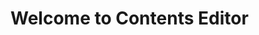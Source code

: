 
<Meta title='ContentsEditor/Introduction' />

<style>{`
  .subheading {
    --mediumdark: '#999999';
    font-weight: 900;
    font-size: 13px;
    color: #999;
    letter-spacing: 6px;
    line-height: 24px;
    text-transform: uppercase;
    margin-bottom: 12px;
    margin-top: 40px;
  }

`}</style>

# Welcome to Contents Editor
